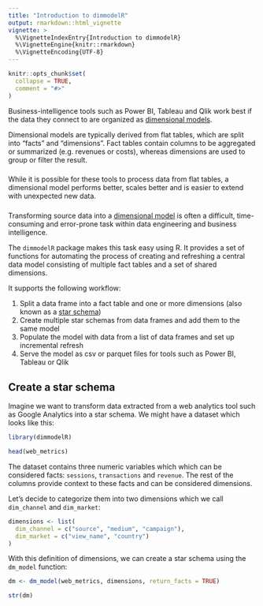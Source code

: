 ```yaml
---
title: "Introduction to dimmodelR"
output: rmarkdown::html_vignette
vignette: >
  %\VignetteIndexEntry{Introduction to dimmodelR}
  %\VignetteEngine{knitr::rmarkdown}
  %\VignetteEncoding{UTF-8}
---
```


```r
knitr::opts_chunk$set(
  collapse = TRUE,
  comment = "#>"
)
```

Business-intelligence tools such as Power BI, Tableau and Qlik work best if the 
data they connect to are organized as [dimensional models](https://en.wikipedia.org/wiki/Dimensional_modeling). 

Dimensional models are typically derived from flat tables, which are split into 
"facts" and "dimensions". Fact tables contain columns to be aggregated or 
summarized (e.g. revenues or costs), whereas dimensions are used to group or 
filter the result.




###

While it is possible for these tools to process data from flat tables, a 
dimensional model performs better, scales better and is easier to extend with
unexpected new data.

<!-- # -->
<!-- ```{r echo=FALSE, fig.align='center', fig.cap='', out.width='10%'} -->
<!-- knitr::include_graphics('cve_linkedin.png') -->
<!-- ``` -->



<!-- ![Caption for the picture.](/vignettes/figures/README-pressure-1.png) -->



###

Transforming source data into a [dimensional model](https://en.wikipedia.org/wiki/Dimensional_modeling) 
is often a difficult, time-consuming and error-prone task within data 
engineering and business intelligence. 

The `dimmodelR` package makes this task easy using R. It provides a set of 
functions for automating the process of creating and refreshing a central data 
model consisting of multiple fact tables and a set of shared dimensions.

It supports the following workflow:

1. Split a data frame into a fact table and one or more dimensions (also known as a [star schema](https://en.wikipedia.org/wiki/Star_schema))
2. Create multiple star schemas from data frames and add them to the same model
3. Populate the model with data from a list of data frames and set up incremental refresh
4. Serve the model as csv or parquet files for tools such as Power BI, Tableau or Qlik


## Create a star schema

Imagine we want to transform data extracted from a web analytics tool such as 
Google Analytics into a star schema. We might have a dataset which looks like 
this:
```r
library(dimmodelR)

head(web_metrics)


```

The dataset contains three numeric variables which which can be considered
facts: `sessions`, `transactions` and `revenue`. The rest of the columns provide
context to these facts and can be considered dimensions.

Let's decide to categorize them into two dimensions which we call `dim_channel` 
and `dim_market`:

```r
dimensions <- list(
  dim_channel = c("source", "medium", "campaign"),
  dim_market = c("view_name", "country")
)
```

With this definition of dimensions, we can create a star schema using the
`dm_model` function:

```r
dm <- dm_model(web_metrics, dimensions, return_facts = TRUE)

str(dm)
```


